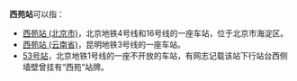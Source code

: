 '''西苑站'''可以指：
*[[西苑站_(北京市)|西苑站 (北京市)]]，北京地铁4号线和16号线的一座车站，位于北京市海淀区。
*[[西苑站_(云南省)|西苑站 (云南省)]]，昆明地铁3号线的一座车站。
*[[53号站|53号站]]，北京地铁1号线的一座不开放的车站，有网志记载该站下行站台西侧墙壁曾挂有“西苑”站牌。

{{disambig|cat=三字车站名消歧义}}
